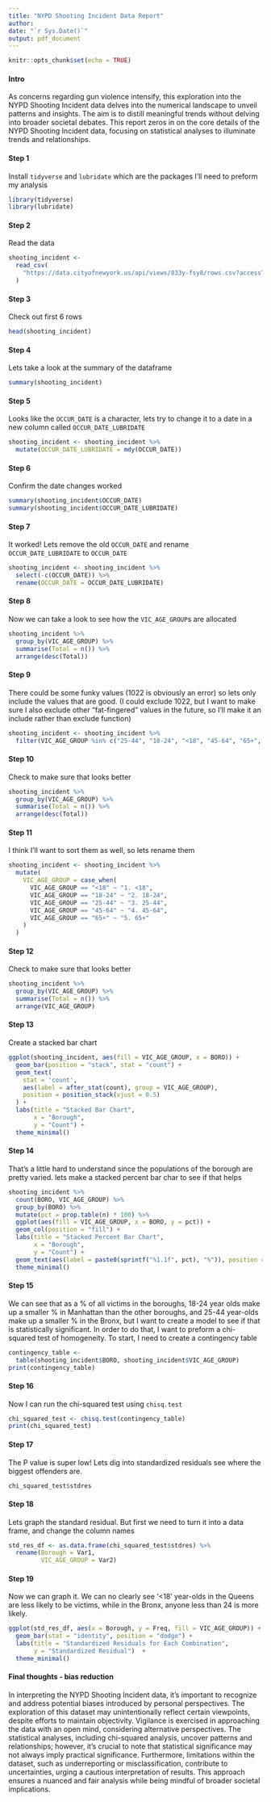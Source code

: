 ```yaml
---
title: "NYPD Shooting Incident Data Report"
author: 
date: "`r Sys.Date()`"
output: pdf_document
---
```


```r
knitr::opts_chunk$set(echo = TRUE)
```

#### Intro
As concerns regarding gun violence intensify, this exploration into the NYPD Shooting Incident data delves into the numerical landscape to unveil patterns and insights. The aim is to distill meaningful trends without delving into broader societal debates. This report zeros in on the core details of the NYPD Shooting Incident data, focusing on statistical analyses to illuminate trends and relationships.

#### Step 1
Install `tidyverse` and `lubridate` which are the packages I'll need to preform my analysis

```r
library(tidyverse)
library(lubridate)
```

#### Step 2
Read the data

```r
shooting_incident <-
  read_csv(
    "https://data.cityofnewyork.us/api/views/833y-fsy8/rows.csv?accessType=DOWNLOAD"
  )
```

#### Step 3
Check out first 6 rows

```r
head(shooting_incident)
```

#### Step 4
Lets take a look at the summary of the dataframe

```r
summary(shooting_incident)
```

#### Step 5
Looks like the `OCCUR_DATE` is a character, lets try to change it to a date in a new column called `OCCUR_DATE_LUBRIDATE`

```r
shooting_incident <- shooting_incident %>%
  mutate(OCCUR_DATE_LUBRIDATE = mdy(OCCUR_DATE)) 
```

#### Step 6
Confirm the date changes worked

```r
summary(shooting_incident$OCCUR_DATE)
summary(shooting_incident$OCCUR_DATE_LUBRIDATE)
```

#### Step 7
It worked! Lets remove the old `OCCUR_DATE` and rename `OCCUR_DATE_LUBRIDATE` to `OCCUR_DATE`

```r
shooting_incident <- shooting_incident %>%
  select(-c(OCCUR_DATE)) %>%
  rename(OCCUR_DATE = OCCUR_DATE_LUBRIDATE)

```

#### Step 8
Now we can take a look to see how the `VIC_AGE_GROUP`s are allocated

```r
shooting_incident %>%
  group_by(VIC_AGE_GROUP) %>%
  summarise(Total = n()) %>%
  arrange(desc(Total))
```

#### Step 9
There could be some funky values (1022 is obviously an error) so lets only include the values that are good. (I could exclude 1022, but I want to make sure I also exclude other "fat-fingered" values in the future, so I'll make it an include rather than exclude function)

```r
shooting_incident <- shooting_incident %>%
  filter(VIC_AGE_GROUP %in% c("25-44", "18-24", "<18", "45-64", "65+", "UNKNOWN"))
```

#### Step 10
Check to make sure that looks better

```r
shooting_incident %>%
  group_by(VIC_AGE_GROUP) %>%
  summarise(Total = n()) %>%
  arrange(desc(Total))
```

#### Step 11
I think I'll want to sort them as well, so lets rename them

```r
shooting_incident <- shooting_incident %>%
  mutate(
    VIC_AGE_GROUP = case_when(
      VIC_AGE_GROUP == "<18" ~ "1. <18",
      VIC_AGE_GROUP == "18-24" ~ "2. 18-24",
      VIC_AGE_GROUP == "25-44" ~ "3. 25-44",
      VIC_AGE_GROUP == "45-64" ~ "4. 45-64",
      VIC_AGE_GROUP == "65+" ~ "5. 65+"
    )
  )

```

#### Step 12
Check to make sure that looks better

```r
shooting_incident %>%
  group_by(VIC_AGE_GROUP) %>%
  summarise(Total = n()) %>%
  arrange(VIC_AGE_GROUP)
```

#### Step 13
Create a stacked bar chart

```r
ggplot(shooting_incident, aes(fill = VIC_AGE_GROUP, x = BORO)) +
  geom_bar(position = "stack", stat = "count") +
  geom_text(
    stat = 'count',
    aes(label = after_stat(count), group = VIC_AGE_GROUP),
    position = position_stack(vjust = 0.5)
  ) +
  labs(title = "Stacked Bar Chart",
       x = "Borough",
       y = "Count") +
  theme_minimal()
```

#### Step 14
That's a little hard to understand since the populations of the borough are pretty varied. lets make a stacked percent bar char to see if that helps

```r
shooting_incident %>%
  count(BORO, VIC_AGE_GROUP) %>%
  group_by(BORO) %>%
  mutate(pct = prop.table(n) * 100) %>%
  ggplot(aes(fill = VIC_AGE_GROUP, x = BORO, y = pct)) +
  geom_col(position = "fill") +
  labs(title = "Stacked Percent Bar Chart",
       x = "Borough",
       y = "Count") +
  geom_text(aes(label = paste0(sprintf("%1.1f", pct), "%")), position = position_fill(vjust = 0.5)) +
  theme_minimal()

```

#### Step 15
We can see that as a % of all victims in the boroughs, 18-24 year olds make up a smaller % in Manhattan than the other boroughs, and 25-44 year-olds make up a smaller % in the Bronx, but I want to create a model to see if that is statistically significant. In order to do that, I want to preform a chi-squared test of homogeneity. To start, I need to create a contingency table

```r
contingency_table <-
  table(shooting_incident$BORO, shooting_incident$VIC_AGE_GROUP)
print(contingency_table)
```

#### Step 16
Now I can run the chi-squared test using `chisq.test`

```r
chi_squared_test <- chisq.test(contingency_table)
print(chi_squared_test)
```

#### Step 17
The P value is super low! Lets dig into standardized residuals see where the biggest offenders are.

```r
chi_squared_test$stdres
```

#### Step 18
Lets graph the standard residual. But first we need to turn it into a data frame, and change the column names

```r
std_res_df <- as.data.frame(chi_squared_test$stdres) %>%
  rename(Borough = Var1,
         VIC_AGE_GROUP = Var2)
```

#### Step 19
Now we can graph it. We can no clearly see '\<18' year-olds in the Queens are less likely to be victims, while in the Bronx, anyone less than 24 is more likely.

```r
ggplot(std_res_df, aes(x = Borough, y = Freq, fill = VIC_AGE_GROUP)) +
  geom_bar(stat = "identity", position = "dodge") +
  labs(title = "Standardized Residuals for Each Combination",
       y = "Standardized Residual")  +
  theme_minimal()
```

#### Final thoughts - bias reduction
In interpreting the NYPD Shooting Incident data, it's important to recognize and address potential biases introduced by personal perspectives. The exploration of this dataset may unintentionally reflect certain viewpoints, despite efforts to maintain objectivity. Vigilance is exercised in approaching the data with an open mind, considering alternative perspectives. The statistical analyses, including chi-squared analysis, uncover patterns and relationships; however, it's crucial to note that statistical significance may not always imply practical significance. Furthermore, limitations within the dataset, such as underreporting or misclassification, contribute to uncertainties, urging a cautious interpretation of results. This approach ensures a nuanced and fair analysis while being mindful of broader societal implications.
